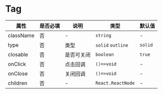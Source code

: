 # Tag

| 属性 | 是否必填 | 说明 | 类型 | 默认值 |
| --- | --- | --- | --- | --- |
| className | 否 | - | `string` | - |
| type | 否 | 类型 | `solid` `outline` | `solid` |
| closable | 否 | 是否可关闭 | `boolean` | `true` |
| onClick | 否 | 点击回调 | `()=>void` | - |
| onClose | 否 | 关闭回调 | `()=>void` | - |
| children | 否 | - | `React.ReactNode` | - |
